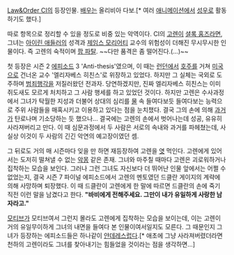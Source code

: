 [[Law&Order CI]]의 등장인물. [[배우]]는 올리비아 다보.[* 여러 [[애니메이션]]에서 [[성우]]로 활동하기도 했다.]

따로 항목으로 정리할 수 있을 정도로 비중 있는 악역이다. CI의 [[로버트 고렌|고렌]]이 [[셜록 홈즈]]라면, 그녀는 [[아이린 애들러]]의 성격과 [[제임스 모리어티]] 교수의 위험성이 더해진 무시무시한 인물이다. 즉 고렌의 숙적이며 [[팜 파탈]]. ~~다만 품격은 좀 떨어진다.(...)~~

첫 등장은 시즌 2 [[에피소드]] 3 'Anti-thesis'였으며, 이 때는 [[런던]]에서 [[호주]]를 거쳐 [[미국]]으로 건너온 교수 '엘리자베스 히친스'로 위장하고 있었다. 하지만 그 실체는 국외로 도주하며 [[범죄]]행각을 저질러왔던 전과자. 당연하겠지만, 진짜 엘리자베스 히친스는 이미 쥐도새도 모르게 처치하고 그 사람 행세를 하고 있었던 것이다. 하지만 고렌은 수사과정에서 그녀가 탁월한 지성과 더불어 상대의 심리를 [[물]] 속 들여다보듯 들여다보는 능력으로 주위 사람들을 매혹시키고 이용하고 있다는 점을 눈치챘다. 결국 그의 손에 의해 [[과거]]가 탄로나며 기소당하는 듯 했으나... 결국에는 고렌의 손에서 벗어나는데 성공, 유유히 사라져버리고 만다. 이 때 심문과정에서 두 사람은 서로의 속내와 과거를 파헤쳤는데, 사실상 이것이 두 사람의 긴긴 악연의 예고장이였던 셈.

그 뒤로도  거의 매 시즌마다 잊을 만 하면 재등장하여 고렌을 [[엿]] 먹인다. 고렌에게 있어서는 도저히 떨쳐낼 수 없는 [[악몽]] 같은 존재. 그녀와 마주칠 때마다 고렌은 괴로워하거나 집착하는 모습을 보인다. 그러나 그런 그녀도 자신보다 더 뛰어난 인물 앞에서는 어쩔 수 없었는지, 결국 시즌 7 파이널 에피소드에서 고렌의 멘토였던 드클란 게이지의 계략에 의해 사망하며 퇴장했다. 이 때 드클란이 고렌에게 한 말에 따르면 드클란의 손에 죽기 직전 이런 말을 남겼다고 한다. '''"바비에게 전해주세요. 그만이 내가 유일하게 사랑한 남자라고."'''

[[모티브]]가 모티브여서 그런지 몰라도 고렌에게 집착하는 모습을 보이는데, 이는 고렌이 거의 유일무이하게 그녀의 내면을 들여다 본 인물이여서일지도 모른다. 그 때문인지 그녀가 등장하는 에피소드들은 하나같이 [[얀데레]]스럽다.[* 애초에 그냥 사라져버렸더라면 천하의 고렌이라도 그녀를 찾아내기는 힘들었을 것이라는 점을 생각하면...]
